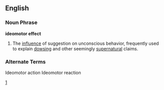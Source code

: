 ==English==
===Noun Phrase===
'''ideomotor effect'''
# The [[influence]] of suggestion on unconscious behavior, frequently used to explain [[dowsing]] and other seemingly [[supernatural]] claims.
===Alternate Terms===
Ideomotor action
Ideomotor reaction
<P>
[http://skepdic.com/ideomotor.html]
<P>
{{wikipedia}}